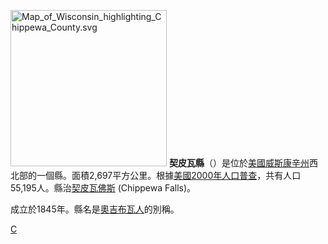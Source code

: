 {{Otheruses|契皮瓦縣|subject=美國威斯康辛州的一個縣|other=同名的縣}}
[[File:Map_of_Wisconsin_highlighting_Chippewa_County.svg|250px]]
'''契皮瓦縣'''（{{lang-en|Chippewa County}}）是位於[[美國|美國]][[威斯康辛州|威斯康辛州]]西北部的一個縣。面積2,697平方公里。根據[[美國2000年人口普查|美國2000年人口普查]]，共有人口55,195人。縣治[[契皮瓦佛斯|契皮瓦佛斯]] (Chippewa Falls)。

成立於1845年。縣名是[[奧吉布瓦人|奧吉布瓦人]]的別稱。
[[Category:威斯康辛州行政区划|C]]